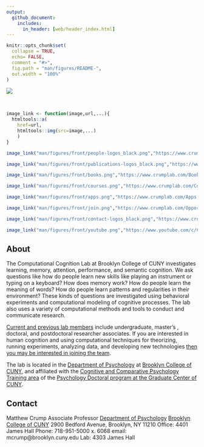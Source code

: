 ```yaml
---
output: 
  github_document:
    includes:
      in_header: [web/header_index.html]
---
```


<!-- README.md is generated from README.Rmd. Please edit that file -->

```r
knitr::opts_chunk$set(
  collapse = TRUE,
  echo= FALSE,
  comment = "#>",
  fig.path = "man/figures/README-",
  out.width = "100%"
)
```

<img src="man/figures/front/front_banner.jpg" style= width="100%"/>
<style type="text/css">
.headericons {
  width: 100%;
}
</style>

<br>

::: {.container}
::: {.row .headericons}

:::: {.col-sm-3}

```r
image_link <- function(image,url,...){
  htmltools::a(
    href=url,
    htmltools::img(src=image,...)
    )
}

image_link("man/figures/front/people-logos_black.png","https://www.crumplab.com/People.html", class = "hovericon")
```

::::

:::: {.col-sm-3}

```r
image_link("man/figures/front/publications-logos_black.png","https://www.crumplab.com/Publications.html", class = "hovericon")
```


::::

:::: {.col-sm-3}

```r
image_link("man/figures/front/books.png","https://www.crumplab.com/Books.html", class = "hovericon")
```

::::

:::: {.col-sm-3}

```r
image_link("man/figures/front/courses.png","https://www.crumplab.com/Courses.html", class = "hovericon")
```

::::
:::

::: {.row}
:::: {.col-sm-3}


```r
image_link("man/figures/front/apps.png","https://www.crumplab.com/Apps.html", class = "hovericon")
```

::::

:::: {.col-sm-3}

```r
image_link("man/figures/front/join.png","https://www.crumplab.com/Opportunities.html", class = "hovericon")
```

::::

:::: {.col-sm-3}

```r
image_link("man/figures/front/contact-logos_black.png","https://www.crumplab.com/index.html#contact", class = "hovericon")
```

::::

:::: {.col-sm-3}

```r
image_link("man/figures/front/youtube.png","https://www.youtube.com/c/CrumpsComputationalCognitionLab?sub_confirmation=1", class = "hovericon")
```

::::
:::
:::

## About

The Computational Cognition Lab at Brooklyn College of CUNY investigates learning, memory, attention, performance, and semantic cognition. We ask questions like how do people learn new skills like playing an instrument or typing on a keyboard? How does memory work? How do people learn the meaning of words? How do people learn patterns and regularities in their environment? These kinds of questions are investigated using behavioral experiments and computational modeling of cognitive processes. The lab also uses a variety of computational methods and tools to conduct and communicate research. 

[Current and previous lab members](https://crumplab.github.io/People.html) include undergraduate, master's , doctoral, and postdoctoral researcher associates. If you are interested in human cognition and using computational techniques for theorizing, running experiments, analyzing data, and developing new technologies [then you may be interested in joining the team](https://crumplab.github.io/Opportunities.html).

The lab is located in the [Department of Psychology](http://www.brooklyn.cuny.edu/web/academics/schools/naturalsciences/undergraduate/psychology.php) at [Brooklyn College of CUNY](http://www.brooklyn.cuny.edu/), and affiliated with the [Cognitive and Comparative Psychology Training area](https://ccp-cuny.github.io) of the [Psychology Doctoral program at the Graduate Center of CUNY](https://www.gc.cuny.edu/Page-Elements/Academics-Research-Centers-Initiatives/Doctoral-Programs/Psychology/Training-Areas/Cognitive-and-Comparative-Psychology).

## Contact 

Matthew Crump
Associate Professor
[Department of Psychology](http://www.brooklyn.cuny.edu/web/academics/schools/naturalsciences/undergraduate/psychology.php)
[Brooklyn College of CUNY](http://www.brooklyn.cuny.edu/)
2900 Bedford Avenue, Brooklyn, NY 11210
Office: 4401 James Hall
Phone: 718-951-5000 x. 6068
email: mcrump@brooklyn.cuny.edu 
Lab: 4303 James Hall





